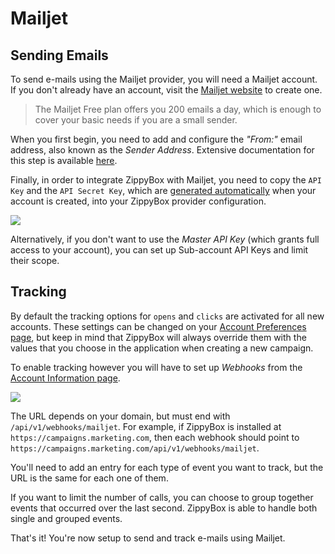 # Mailjet

## Sending Emails

To send e-mails using the Mailjet provider, you will need a Mailjet account. If you don't already have an account, visit the [Mailjet website](https://www.mailjet.com/) to create one.

> The Mailjet Free plan offers you 200 emails a day, which is enough to cover your basic needs if you are a small sender.

When you first begin, you need to add and configure the _"From:"_ email address, also known as the _Sender Address_. Extensive documentation for this step is available [here](https://app.mailjet.com/support/how-to-add-a-sender-address,96.htm).

Finally, in order to integrate ZippyBox with Mailjet, you need to copy the `API Key` and the `API Secret Key`, which are [generated automatically](https://app.mailjet.com/account/api_keys) when your account is created, into your ZippyBox provider configuration. 

![](/imgs/mailjet/mailjet-1.png)

Alternatively, if you don't want to use the _Master API Key_ (which grants full access to your account), you can set up Sub-account API Keys and limit their scope. 

## Tracking

By default the tracking options for `opens` and `clicks` are activated for all new accounts. These settings can be changed on your [Account Preferences page](https://app.mailjet.com/account/settings), but keep in mind that ZippyBox will always override them with the values that you choose in the application when creating a new campaign.

To enable tracking however you will have to set up _Webhooks_ from the [Account Information page](https://app.mailjet.com/account/triggers).

![](/imgs/mailjet/mailjet-2.png)

The URL depends on your domain, but must end with `/api/v1/webhooks/mailjet`. For example, if ZippyBox is installed at `https://campaigns.marketing.com`, then each webhook should point to `https://campaigns.marketing.com/api/v1/webhooks/mailjet`.

You'll need to add an entry for each type of event you want to track, but the URL is the same for each one of them.

If you want to limit the number of calls, you can choose to group together events that occurred over the last second. ZippyBox is able to handle both single and grouped events.

That's it! You're now setup to send and track e-mails using Mailjet.